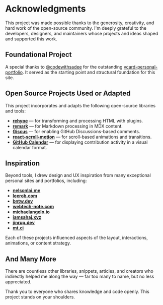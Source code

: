 # Acknowledgments

This project was made possible thanks to the generosity, creativity, and hard work of the open-source community. I'm deeply grateful to the developers, designers, and maintainers whose projects and ideas shaped and supported this work.

## Foundational Project

A special thanks to [@codewithsadee](https://github.com/codewithsadee) for the outstanding [vcard-personal-portfolio](https://github.com/codewithsadee/vcard-personal-portfolio). It served as the starting point and structural foundation for this site.

## Open Source Projects Used or Adapted

This project incorporates and adapts the following open-source libraries and tools:

* [**rehype**](https://github.com/rehypejs/rehype) — for transforming and processing HTML with plugins.
* [**remark**](https://github.com/remarkjs/remark) — for Markdown processing in MDX content.
* [**Giscus**](https://giscus.app/) — for enabling GitHub Discussions-based comments.
* [**react-scroll-motion**](https://github.com/1000ship/react-scroll-motion) — for scroll-based animations and transitions.
* [**GitHub Calendar**](https://github.com/grubersjoe/react-github-calendar) — for displaying contribution activity in a visual calendar format.

## Inspiration

Beyond tools, I drew design and UX inspiration from many exceptional personal sites and portfolios, including:

* [**nelsonlai.me**](https://nelsonlai.me)
* [**leerob.com**](https://leerob.com)
* [**bntw.dev**](https://bntw.dev)
* [**webtech-note.com**](https://webtech-note.com)
* [**michaelangelo.io**](https://michaelangelo.io)
* [**iamsahaj.xyz**](https://iamsahaj.xyz)
* [**jinrup.dev**](https://www.jinrup.dev)
* [**mt.ci**](https://mt.ci)

Each of these projects influenced aspects of the layout, interactions, animations, or content strategy.

## And Many More

There are countless other libraries, snippets, articles, and creators who indirectly helped me along the way — far too many to name, but no less appreciated.

Thank you to everyone who shares knowledge and code openly. This project stands on your shoulders.
